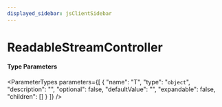 ```yaml
---
displayed_sidebar: jsClientSidebar
---
```



# ReadableStreamController

#### Type Parameters

<ParameterTypes parameters={[
  {
    "name": "T",
    "type": "`object`",
    "description": "",
    "optional": false,
    "defaultValue": "",
    "expandable": false,
    "children": []
  }
]} />
